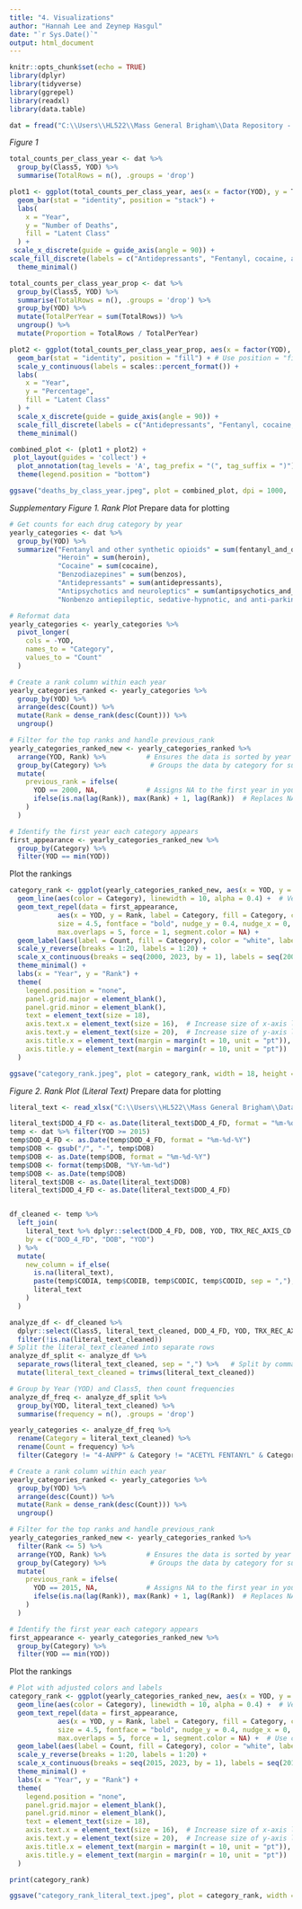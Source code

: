 ---
title: "4. Visualizations"
author: "Hannah Lee and Zeynep Hasgul"
date: "`r Sys.Date()`"
output: html_document
---

```{r setup, include=FALSE}
knitr::opts_chunk$set(echo = TRUE)
library(dplyr)
library(tidyverse)
library(ggrepel)
library(readxl)
library(data.table)
```

``` {r}
dat = fread("C:\\Users\\HL522\\Mass General Brigham\\Data Repository - Documents\\Dataset Files\\Mass Vital Statistics- Death Data\\Analysis\\Mortality Cluster Analysis\\MA_OD_rx_with_classes.csv")
```

*Figure 1*
```{r}
total_counts_per_class_year <- dat %>%
  group_by(Class5, YOD) %>%
  summarise(TotalRows = n(), .groups = 'drop')

plot1 <- ggplot(total_counts_per_class_year, aes(x = factor(YOD), y = TotalRows, fill = factor(Class5))) +
  geom_bar(stat = "identity", position = "stack") +
  labs(
    x = "Year",
    y = "Number of Deaths",
    fill = "Latent Class"
  ) +
 scale_x_discrete(guide = guide_axis(angle = 90)) +
scale_fill_discrete(labels = c("Antidepressants", "Fentanyl, cocaine, and benzodiazepines", "Antidepressants and antipsychotics",  "Other opioids and benzodiazepines", "Fentanyl and gabapentin/xylazine")) + # Rename classes
  theme_minimal()

total_counts_per_class_year_prop <- dat %>%
  group_by(Class5, YOD) %>%
  summarise(TotalRows = n(), .groups = 'drop') %>%
  group_by(YOD) %>%
  mutate(TotalPerYear = sum(TotalRows)) %>%
  ungroup() %>%
  mutate(Proportion = TotalRows / TotalPerYear)

plot2 <- ggplot(total_counts_per_class_year_prop, aes(x = factor(YOD), y = Proportion, fill = factor(Class5))) +
  geom_bar(stat = "identity", position = "fill") + # Use position = "fill" to create 100% stacked bars
  scale_y_continuous(labels = scales::percent_format()) +
  labs(
    x = "Year",
    y = "Percentage",
    fill = "Latent Class"
  ) +
  scale_x_discrete(guide = guide_axis(angle = 90)) +
  scale_fill_discrete(labels = c("Antidepressants", "Fentanyl, cocaine, and benzodiazepines", "Antidepressants and antipsychotics",  "Other opioids and benzodiazepines", "Fentanyl and gabapentin/xylazine")) + # Rename classes
  theme_minimal()

combined_plot <- (plot1 + plot2) +
 plot_layout(guides = 'collect') +
  plot_annotation(tag_levels = 'A', tag_prefix = "(", tag_suffix = ")") &
  theme(legend.position = "bottom")

ggsave("deaths_by_class_year.jpeg", plot = combined_plot, dpi = 1000,  width = 15)
```

*Supplementary Figure 1. Rank Plot*
Prepare data for plotting
```{r}
# Get counts for each drug category by year
yearly_categories <- dat %>% 
  group_by(YOD) %>% 
  summarize("Fentanyl and other synthetic opioids" = sum(fentanyl_and_other_synthetic_opioids),
            "Heroin" = sum(heroin),
            "Cocaine" = sum(cocaine),
            "Benzodiazepines" = sum(benzos),
            "Antidepressants" = sum(antidepressants),
            "Antipsychotics and neuroleptics" = sum(antipsychotics_and_neuroleptics),
            "Nonbenzo antiepileptic, sedative-hypnotic, and anti-parkinsonism drugs" = sum(nonbenzo_antiepileptic_sedative_hypnotic_antiparkinsonism_drugs))

# Reformat data
yearly_categories <- yearly_categories %>%
  pivot_longer(
    cols = -YOD,  
    names_to = "Category",  
    values_to = "Count"  
  )

# Create a rank column within each year
yearly_categories_ranked <- yearly_categories %>%
  group_by(YOD) %>%
  arrange(desc(Count)) %>%
  mutate(Rank = dense_rank(desc(Count))) %>%
  ungroup()

# Filter for the top ranks and handle previous_rank
yearly_categories_ranked_new <- yearly_categories_ranked %>%
  arrange(YOD, Rank) %>%          # Ensures the data is sorted by year and rank
  group_by(Category) %>%           # Groups the data by category for subsequent operations
  mutate(
    previous_rank = ifelse(
      YOD == 2000, NA,            # Assigns NA to the first year in your data (adjust the year as needed)
      ifelse(is.na(lag(Rank)), max(Rank) + 1, lag(Rank))  # Replaces NA in lag with the maximum rank plus one
    )
  )

# Identify the first year each category appears
first_appearance <- yearly_categories_ranked_new %>%
  group_by(Category) %>%
  filter(YOD == min(YOD))
```

Plot the rankings
```{r  fig.width=20, fig.height=10}
category_rank <- ggplot(yearly_categories_ranked_new, aes(x = YOD, y = Rank, group = Category)) +
  geom_line(aes(color = Category), linewidth = 10, alpha = 0.4) +  # Very thick lines
  geom_text_repel(data = first_appearance, 
            aes(x = YOD, y = Rank, label = Category, fill = Category, color = Category),
            size = 4.5, fontface = "bold", nudge_y = 0.4, nudge_x = 0, box.padding = 0.2, 
            max.overlaps = 5, force = 1, segment.color = NA) +  
  geom_label(aes(label = Count, fill = Category), color = "white", label.size = 0.3, size = 5, fontface = "bold",  alpha = 1) +  
  scale_y_reverse(breaks = 1:20, labels = 1:20) + 
  scale_x_continuous(breaks = seq(2000, 2023, by = 1), labels = seq(2000, 2023, by = 1)) +  
  theme_minimal() +
  labs(x = "Year", y = "Rank") +
  theme(
    legend.position = "none", 
    panel.grid.major = element_blank(), 
    panel.grid.minor = element_blank(),
    text = element_text(size = 18), 
    axis.text.x = element_text(size = 16),  # Increase size of x-axis labels (Year)
    axis.text.y = element_text(size = 20),  # Increase size of y-axis labels (Rank)
    axis.title.x = element_text(margin = margin(t = 10, unit = "pt")),
    axis.title.y = element_text(margin = margin(r = 10, unit = "pt"))
  )

ggsave("category_rank.jpeg", plot = category_rank, width = 18, height =10, dpi = 1000)
```


*Figure 2. Rank Plot (Literal Text)* 
Prepare data for plotting
```{r}
literal_text <- read_xlsx("C:\\Users\\HL522\\Mass General Brigham\\Data Repository - Documents\\Dataset Files\\Mass Vital Statistics- Death Data\\Analysis\\Mortality Cluster Analysis\\MA_OD_rx_literal_text.xlsx")

literal_text$DOD_4_FD <- as.Date(literal_text$DOD_4_FD, format = "%m-%d-%Y")
temp <- dat %>% filter(YOD >= 2015)
temp$DOD_4_FD <- as.Date(temp$DOD_4_FD, format = "%m-%d-%Y")
temp$DOB <- gsub("/", "-", temp$DOB)
temp$DOB <- as.Date(temp$DOB, format = "%m-%d-%Y")
temp$DOB <- format(temp$DOB, "%Y-%m-%d")
temp$DOB <- as.Date(temp$DOB)
literal_text$DOB <- as.Date(literal_text$DOB)
literal_text$DOD_4_FD <- as.Date(literal_text$DOD_4_FD)


df_cleaned <- temp %>%
  left_join(
    literal_text %>% dplyr::select(DOD_4_FD, DOB, YOD, TRX_REC_AXIS_CD.x, literal_text, CODIA.x, CODIB.x, CODIC.x, CODID.x, literal_text_cleaned),
    by = c("DOD_4_FD", "DOB", "YOD")
  ) %>%
  mutate(
    new_column = if_else(
      is.na(literal_text),
      paste(temp$CODIA, temp$CODIB, temp$CODIC, temp$CODID, sep = ","),
      literal_text
    )
  )
```

```{r}
analyze_df <- df_cleaned %>%
  dplyr::select(Class5, literal_text_cleaned, DOD_4_FD, YOD, TRX_REC_AXIS_CD.x) %>%
  filter(!is.na(literal_text_cleaned))
# Split the literal_text_cleaned into separate rows
analyze_df_split <- analyze_df %>%
  separate_rows(literal_text_cleaned, sep = ",") %>%   # Split by comma
  mutate(literal_text_cleaned = trimws(literal_text_cleaned))

# Group by Year (YOD) and Class5, then count frequencies
analyze_df_freq <- analyze_df_split %>%
  group_by(YOD, literal_text_cleaned) %>%
  summarise(frequency = n(), .groups = 'drop')
```

```{r}
yearly_categories <- analyze_df_freq %>%
  rename(Category = literal_text_cleaned) %>%
  rename(Count = frequency) %>%
  filter(Category != "4-ANPP" & Category != "ACETYL FENTANYL" & Category != "HEROIN" & Category != "BENZODIAZEPINE" & Category != "FENTANYL" & Category != "ETHANOL" & Category != "OPIATE" & Category != "COCAINE")

# Create a rank column within each year
yearly_categories_ranked <- yearly_categories %>%
  group_by(YOD) %>%
  arrange(desc(Count)) %>%
  mutate(Rank = dense_rank(desc(Count))) %>%
  ungroup()

# Filter for the top ranks and handle previous_rank
yearly_categories_ranked_new <- yearly_categories_ranked %>%
  filter(Rank <= 5) %>%
  arrange(YOD, Rank) %>%          # Ensures the data is sorted by year and rank
  group_by(Category) %>%           # Groups the data by category for subsequent operations
  mutate(
    previous_rank = ifelse(
      YOD == 2015, NA,            # Assigns NA to the first year in your data (adjust the year as needed)
      ifelse(is.na(lag(Rank)), max(Rank) + 1, lag(Rank))  # Replaces NA in lag with the maximum rank plus one
    )
  )

# Identify the first year each category appears
first_appearance <- yearly_categories_ranked_new %>%
  group_by(Category) %>%
  filter(YOD == min(YOD))
```

Plot the rankings
```{r  fig.width=20, fig.height=10}
# Plot with adjusted colors and labels
category_rank <- ggplot(yearly_categories_ranked_new, aes(x = YOD, y = Rank, group = Category)) +
  geom_line(aes(color = Category), linewidth = 10, alpha = 0.4) +  # Very thick lines
  geom_text_repel(data = first_appearance, 
            aes(x = YOD, y = Rank, label = Category, fill = Category, color = Category),  # Matching label fill and text color
            size = 4.5, fontface = "bold", nudge_y = 0.4, nudge_x = 0, box.padding = 0.2, 
            max.overlaps = 5, force = 1, segment.color = NA) +  # Use custom fill color for background and matching text color
  geom_label(aes(label = Count, fill = Category), color = "white", label.size = 0.3, size = 5, fontface = "bold",  alpha = 1) +  # Add Total_Count values with white text
  scale_y_reverse(breaks = 1:20, labels = 1:20) + 
  scale_x_continuous(breaks = seq(2015, 2023, by = 1), labels = seq(2015, 2023, by = 1)) +  # Fix year labels to display correctly
  theme_minimal() +
  labs(x = "Year", y = "Rank") +
  theme(
    legend.position = "none", 
    panel.grid.major = element_blank(), 
    panel.grid.minor = element_blank(),
    text = element_text(size = 18), 
    axis.text.x = element_text(size = 16),  # Increase size of x-axis labels (Year)
    axis.text.y = element_text(size = 20),  # Increase size of y-axis labels (Rank)
    axis.title.x = element_text(margin = margin(t = 10, unit = "pt")),
    axis.title.y = element_text(margin = margin(r = 10, unit = "pt"))
  )

print(category_rank)

ggsave("category_rank_literal_text.jpeg", plot = category_rank, width = 18, height =10, dpi = 1000)
```